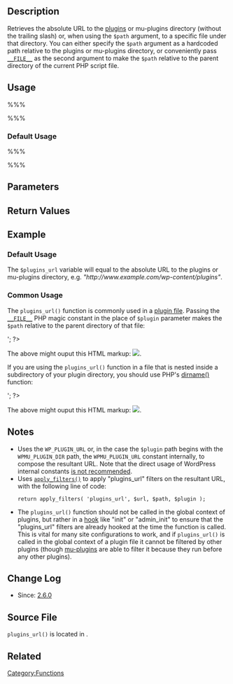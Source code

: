 {{Languages|
{{en|Function_Reference/plugins_url}}
{{ja|関数リファレンス/plugins_url}}
}}

== Description ==

Retrieves the absolute URL to the [[Glossary#Plugin|plugins]] or mu-plugins directory (without the trailing slash) or, when using the <tt>$path</tt> argument, to a specific file under that directory. You can either specify the <tt>$path</tt> argument as a hardcoded path relative to the plugins or mu-plugins directory, or conveniently pass [http://php.net/manual/en/language.constants.predefined.php <tt>__FILE__</tt>] as the second argument to make the <tt>$path</tt> relative to the parent directory of the current PHP script file.

== Usage ==

%%% <?php plugins_url( $path, $plugin ); ?> %%%

=== Default Usage ===

%%%<?php $url = plugins_url(); ?>%%%

== Parameters ==

{{Parameter|$path|string|Path to the plugin file of which URL you want to retrieve, relative to the plugins or mu-plugins directory or to <tt>$plugin</tt> if specified.|optional}}
{{Parameter|$plugin|string|Path under the plugins or mu-plugins directory of which parent directory you want the <tt>$path</tt> to be relative to.|optional}}

== Return Values ==

{{Return||string| Absolute URL to the plugins or mu-plugins directory (without the trailing slash) or optionally to a file under that directory.}}

== Example ==

=== Default Usage ===

 <?php
 $plugins_url = plugins_url();
 ?>

The <tt>$plugins_url</tt> variable will equal to the absolute URL to the plugins or mu-plugins directory, e.g. ''"<nowiki>http://www.example.com/wp-content/plugins</nowiki>"''.

=== Common Usage ===

The <tt>plugins_url()</tt> function is commonly used in a [[Writing a Plugin#Plugin_Files|plugin file]]. Passing the [http://php.net/manual/en/language.constants.predefined.php <tt>__FILE__</tt>] PHP magic constant in the place of <tt>$plugin</tt> parameter makes the <tt>$path</tt> relative to the parent directory of that file:

 <?php
 echo '<img src="' . plugins_url( 'images/wordpress.png', __FILE__ ) . '" > ';
 ?>

The above might ouput this HTML markup: <tt><img src="<nowiki>http://www.example.com/wp-content/plugins/my-plugin/images/wordpress.png</nowiki>"></tt>.

If you are using the <tt>plugins_url()</tt> function in a file that is nested inside a subdirectory of your plugin directory, you should use PHP's [http://php.net/manual/en/function.dirname.php dirname()] function:

 <?php
 echo '<img src="' . plugins_url( 'images/wordpress.png', dirname(__FILE__) ) . '" > ';
 ?>

The above might ouput this HTML markup: <tt><img src="<nowiki>http://www.example.com/wp-content/plugins/images/wordpress.png</nowiki>"></tt>.

== Notes ==

* Uses the <tt>WP_PLUGIN_URL</tt> or, in the case the <tt>$plugin</tt> path begins with the <tt>WPMU_PLUGIN_DIR</tt> path, the <tt>WPMU_PLUGIN_URL</tt> constant internally, to compose the resultant URL. Note that the direct usage of WordPress internal constants [[Determining Plugin and Content Directories|is not recommended]].
* Uses [[Function Reference/apply_filters|<tt>apply_filters()</tt>]] to apply "plugins_url" filters on the resultant URL, with the following line of code: <pre>return apply_filters( 'plugins_url', $url, $path, $plugin );</pre>
* The <tt>plugins_url()</tt> function should not be called in the global context of plugins, but rather in a [[Glossary#Hook|hook]] like "init" or "admin_init" to ensure that the "plugins_url" filters are already hooked at the time the function is called. This is vital for many site configurations to work, and if <tt>plugins_url()</tt> is called in the global context of a plugin file it cannot be filtered by other plugins (though [[Must Use Plugins|mu-plugins]] are able to filter it because they run before any other plugins).

== Change Log ==

* Since: [[Version 2.6|2.6.0]]

== Source File ==

<tt>plugins_url()</tt> is located in {{Trac|wp-includes/link-template.php}}.

== Related ==

{{Tag Plugin Paths}}

{{Directory URL Tags}}

{{Tag Footer}}

[[Category:Functions]]